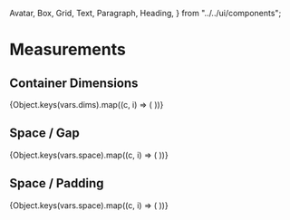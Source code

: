   Avatar,
  Box,
  Grid,
  Text,
  Paragraph,
  Heading,
} from "../../ui/components";

<Meta title="Style Guide/Measurements" />

# Measurements

## Container Dimensions

<Box>
  {Object.keys(vars.dims).map((c, i) => (
    <Row key={c} label={c}>
      <Box height={c} background="inverted" />
    </Row>
  ))}
</Box>

## Space / Gap

<Box>
  {Object.keys(vars.space).map((c, i) => (
    <Row key={c} label={c}>
      <Box direction="row" alignItems="center" gap={c}>
        <Square background="inverted" />
        <Square background="inverted" />
        <Square background="inverted" />
      </Box>
    </Row>
  ))}
</Box>

## Space / Padding

<Box>
  {Object.keys(vars.space).map((c, i) => (
    <Row key={c} label={c}>
      <Box
        direction="row"
        alignItems="center"
        padding={c}
        color="default"
        border="regular"
      >
        <Square background="inverted" />
      </Box>
    </Row>
  ))}
</Box>

